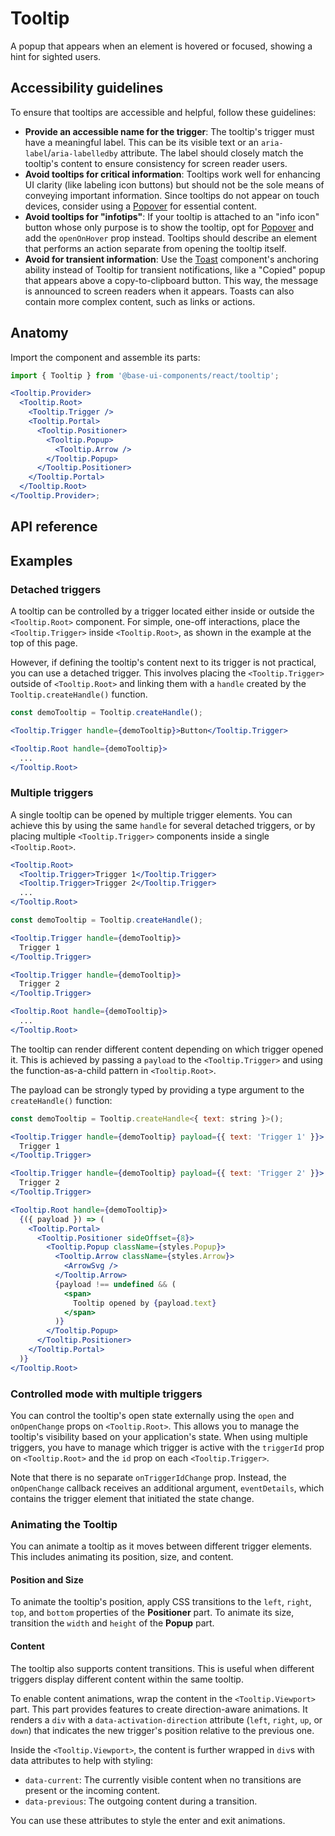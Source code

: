 # Tooltip

<Subtitle>
  A popup that appears when an element is hovered or focused, showing a hint for sighted users.
</Subtitle>
<Meta
  name="description"
  content="A high-quality, unstyled React tooltip component that appears when an element is hovered or focused, showing a hint for sighted users."
/>

<Demo path="./demos/hero" />

## Accessibility guidelines

To ensure that tooltips are accessible and helpful, follow these guidelines:

- **Provide an accessible name for the trigger**: The tooltip's trigger must have a meaningful label. This can be its visible text or an `aria-label`/`aria-labelledby` attribute. The label should closely match the tooltip's content to ensure consistency for screen reader users.
- **Avoid tooltips for critical information**: Tooltips work well for enhancing UI clarity (like labeling icon buttons) but should not be the sole means of conveying important information. Since tooltips do not appear on touch devices, consider using a [Popover](/react/components/popover) for essential content.
- **Avoid tooltips for "infotips"**: If your tooltip is attached to an "info icon" button whose only purpose is to show the tooltip, opt for [Popover](/react/components/popover) and add the `openOnHover` prop instead. Tooltips should describe an element that performs an action separate from opening the tooltip itself.
- **Avoid for transient information**: Use the [Toast](/react/components/toast#anchored-toast) component's anchoring ability instead of Tooltip for transient notifications, like a "Copied" popup that appears above a copy-to-clipboard button. This way, the message is announced to screen readers when it appears. Toasts can also contain more complex content, such as links or actions.

## Anatomy

Import the component and assemble its parts:

```jsx title="Anatomy"
import { Tooltip } from '@base-ui-components/react/tooltip';

<Tooltip.Provider>
  <Tooltip.Root>
    <Tooltip.Trigger />
    <Tooltip.Portal>
      <Tooltip.Positioner>
        <Tooltip.Popup>
          <Tooltip.Arrow />
        </Tooltip.Popup>
      </Tooltip.Positioner>
    </Tooltip.Portal>
  </Tooltip.Root>
</Tooltip.Provider>;
```

## API reference

<Reference component="Tooltip" parts="Provider, Root, Trigger, Portal, Positioner, Popup, Arrow" />

## Examples

### Detached triggers

A tooltip can be controlled by a trigger located either inside or outside the `<Tooltip.Root>` component.
For simple, one-off interactions, place the `<Tooltip.Trigger>` inside `<Tooltip.Root>`, as shown in the example at the top of this page.

However, if defining the tooltip's content next to its trigger is not practical, you can use a detached trigger.
This involves placing the `<Tooltip.Trigger>` outside of `<Tooltip.Root>` and linking them with a `handle` created by the `Tooltip.createHandle()` function.

```jsx title="Detached triggers" {3,5} "handle={demoTooltip}"
const demoTooltip = Tooltip.createHandle();

<Tooltip.Trigger handle={demoTooltip}>Button</Tooltip.Trigger>

<Tooltip.Root handle={demoTooltip}>
  ...
</Tooltip.Root>
```

<Demo path="./demos/detached-triggers-simple" />

### Multiple triggers

A single tooltip can be opened by multiple trigger elements.
You can achieve this by using the same `handle` for several detached triggers, or by placing multiple `<Tooltip.Trigger>` components inside a single `<Tooltip.Root>`.

```jsx title="Multiple triggers within the Root part"
<Tooltip.Root>
  <Tooltip.Trigger>Trigger 1</Tooltip.Trigger>
  <Tooltip.Trigger>Trigger 2</Tooltip.Trigger>
  ...
</Tooltip.Root>
```

```jsx title="Multiple detached triggers"
const demoTooltip = Tooltip.createHandle();

<Tooltip.Trigger handle={demoTooltip}>
  Trigger 1
</Tooltip.Trigger>

<Tooltip.Trigger handle={demoTooltip}>
  Trigger 2
</Tooltip.Trigger>

<Tooltip.Root handle={demoTooltip}>
  ...
</Tooltip.Root>
```

The tooltip can render different content depending on which trigger opened it.
This is achieved by passing a `payload` to the `<Tooltip.Trigger>` and using the function-as-a-child pattern in `<Tooltip.Root>`.

The payload can be strongly typed by providing a type argument to the `createHandle()` function:

```jsx title="Detached triggers with payload" {1,3,7} "payload"
const demoTooltip = Tooltip.createHandle<{ text: string }>();

<Tooltip.Trigger handle={demoTooltip} payload={{ text: 'Trigger 1' }}>
  Trigger 1
</Tooltip.Trigger>

<Tooltip.Trigger handle={demoTooltip} payload={{ text: 'Trigger 2' }}>
  Trigger 2
</Tooltip.Trigger>

<Tooltip.Root handle={demoTooltip}>
  {({ payload }) => (
    <Tooltip.Portal>
      <Tooltip.Positioner sideOffset={8}>
        <Tooltip.Popup className={styles.Popup}>
          <Tooltip.Arrow className={styles.Arrow}>
            <ArrowSvg />
          </Tooltip.Arrow>
          {payload !== undefined && (
            <span>
              Tooltip opened by {payload.text}
            </span>
          )}
        </Tooltip.Popup>
      </Tooltip.Positioner>
    </Tooltip.Portal>
  )}
</Tooltip.Root>
```

### Controlled mode with multiple triggers

You can control the tooltip's open state externally using the `open` and `onOpenChange` props on `<Tooltip.Root>`.
This allows you to manage the tooltip's visibility based on your application's state.
When using multiple triggers, you have to manage which trigger is active with the `triggerId` prop on `<Tooltip.Root>` and the `id` prop on each `<Tooltip.Trigger>`.

Note that there is no separate `onTriggerIdChange` prop.
Instead, the `onOpenChange` callback receives an additional argument, `eventDetails`, which contains the trigger element that initiated the state change.

<Demo path="./demos/detached-triggers-controlled" />

### Animating the Tooltip

You can animate a tooltip as it moves between different trigger elements.
This includes animating its position, size, and content.

#### Position and Size

To animate the tooltip's position, apply CSS transitions to the `left`, `right`, `top`, and `bottom` properties of the **Positioner** part.
To animate its size, transition the `width` and `height` of the **Popup** part.

#### Content

The tooltip also supports content transitions.
This is useful when different triggers display different content within the same tooltip.

To enable content animations, wrap the content in the `<Tooltip.Viewport>` part.
This part provides features to create direction-aware animations.
It renders a `div` with a `data-activation-direction` attribute (`left`, `right`, `up`, or `down`) that indicates the new trigger's position relative to the previous one.

Inside the `<Tooltip.Viewport>`, the content is further wrapped in `div`s with data attributes to help with styling:

- `data-current`: The currently visible content when no transitions are present or the incoming content.
- `data-previous`: The outgoing content during a transition.

You can use these attributes to style the enter and exit animations.

<Demo path="./demos/detached-triggers-full" />
